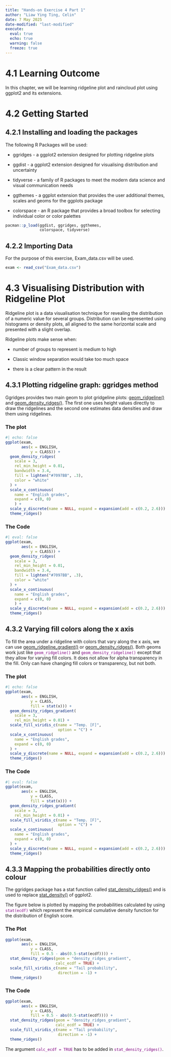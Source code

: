 ```yaml
---
title: "Hands-on Exercise 4 Part 1"
author: "Liaw Ying Ting, Celin"
date: 7 May 2025
date-modified: "last-modified"
execute: 
  eval: true
  echo: true
  warning: false
  freeze: true
---
```


# 4.1 Learning Outcome

In this chapter, we will be learning ridgeline plot and raincloud plot using ggplot2 and its extensions.

# 4.2 Getting Started

## 4.2.1 Installing and loading the packages

The following R Packages will be used:

-   ggridges - a ggplot2 extension designed for plotting ridgeline plots

-   ggdist - a ggplot2 extension designed for visualising distribution and uncertainty

-   tidyverse - a family of R packages to meet the modern data science and visual communication needs

-   ggthemes - a ggplot extension that provides the user additional themes, scales and geoms for the ggplots package

-   colorspace - an R package that provides a broad toolbox for selecting individual color or color palettes

```r
pacman::p_load(ggdist, ggridges, ggthemes,
               colorspace, tidyverse)
```

## 4.2.2 Importing Data

For the purpose of this exercise, Exam_data.csv will be used.

```r
exam <- read_csv("Exam_data.csv")
```

# 4.3 Visualising Distribution with Ridgeline Plot

Ridgeline plot is a data visualisation technique for revealing the distribution of a numeric value for several groups. Distribution can be represented using histograms or density plots, all aligned to the same horizontal scale and presented with a slight overlap.

Ridgeline plots make sense when:

-   number of groups to represent is medium to high

-   Classic window separation would take too much space

-   there is a clear pattern in the result

## 4.3.1 Plotting ridgeline graph: ggridges method

Ggridges provides two main geom to plot gridgeline plots: [geom_ridgeline()](https://wilkelab.org/ggridges/reference/geom_ridgeline.html) and [geom_density_ridges()](https://wilkelab.org/ggridges/reference/geom_density_ridges.html). The first one uses height values directly to draw the ridgelines and the second one estimates data densities and draw them using ridgelines.

::: panel-tabset
### The plot

```r
#| echo: false 
ggplot(exam, 
       aes(x = ENGLISH, 
           y = CLASS)) +
  geom_density_ridges(
    scale = 3,
    rel_min_height = 0.01,
    bandwidth = 3.4,
    fill = lighten("#7097BB", .3),
    color = "white"
  ) +
  scale_x_continuous(
    name = "English grades",
    expand = c(0, 0)
    ) +
  scale_y_discrete(name = NULL, expand = expansion(add = c(0.2, 2.6))) +
  theme_ridges()
```

### The Code

```r
#| eval: false 
ggplot(exam, 
       aes(x = ENGLISH, 
           y = CLASS)) +
  geom_density_ridges(
    scale = 3,
    rel_min_height = 0.01,
    bandwidth = 3.4,
    fill = lighten("#7097BB", .3),
    color = "white"
  ) +
  scale_x_continuous(
    name = "English grades",
    expand = c(0, 0)
    ) +
  scale_y_discrete(name = NULL, expand = expansion(add = c(0.2, 2.6))) +
  theme_ridges()
```
:::

## 4.3.2 Varying fill colors along the x axis

To fill the area under a ridgeline with colors that vary along the x axis, we can use [geom_ridgeline_gradient()](https://wilkelab.org/ggridges/reference/geom_density_ridges.html) or [geom_density_ridges()](https://wilkelab.org/ggridges/reference/geom_ridgeline_gradient.html). Both geoms work just like <code style="color: purple;">geom_ridgeline()</code> and <code style="color: purple;">geom_density_ridgeline()</code> except that they allow for varying fill colors. It does not allow for alpha transparency in the fill. Only can have changing fill colors or transparency, but not both.

::: panel-tabset
### The plot

```r
#| echo: false 
ggplot(exam, 
       aes(x = ENGLISH, 
           y = CLASS,
           fill = stat(x))) +
  geom_density_ridges_gradient(
    scale = 3,
    rel_min_height = 0.01) +
  scale_fill_viridis_c(name = "Temp. [F]",
                       option = "C") +
  scale_x_continuous(
    name = "English grades",
    expand = c(0, 0)
  ) +
  scale_y_discrete(name = NULL, expand = expansion(add = c(0.2, 2.6))) +
  theme_ridges()
```

### The Code

```r
#| eval: false 
ggplot(exam, 
       aes(x = ENGLISH, 
           y = CLASS,
           fill = stat(x))) +
  geom_density_ridges_gradient(
    scale = 3,
    rel_min_height = 0.01) +
  scale_fill_viridis_c(name = "Temp. [F]",
                       option = "C") +
  scale_x_continuous(
    name = "English grades",
    expand = c(0, 0)
  ) +
  scale_y_discrete(name = NULL, expand = expansion(add = c(0.2, 2.6))) +
  theme_ridges()
```
:::

## 4.3.3 Mapping the probabilities directly onto colour

The ggridges package has a stat function called [stat_density_ridges()](https://wilkelab.org/ggridges/reference/stat_density_ridges.html) and is used to replace [stat_density()](https://ggplot2.tidyverse.org/reference/geom_density.html) of ggplot2.

The figure below is plotted by mapping the probabilities calculated by using <code style="color: purple;">stat(ecdf)</code> which represent the empirical cumulative density function for the distribution of English score.

::: panel-tabset
### The Plot

```r
ggplot(exam,
       aes(x = ENGLISH, 
           y = CLASS, 
           fill = 0.5 - abs(0.5-stat(ecdf)))) +
  stat_density_ridges(geom = "density_ridges_gradient", 
                      calc_ecdf = TRUE) +
  scale_fill_viridis_c(name = "Tail probability",
                       direction = -1) +
  theme_ridges()
```

### The Code

```r
ggplot(exam,
       aes(x = ENGLISH, 
           y = CLASS, 
           fill = 0.5 - abs(0.5-stat(ecdf)))) +
  stat_density_ridges(geom = "density_ridges_gradient", 
                      calc_ecdf = TRUE) +
  scale_fill_viridis_c(name = "Tail probability",
                       direction = -1) +
  theme_ridges()
```
:::

The argument <code style="color: purple;">calc_ecdf = TRUE</code> has to be added in <code style="color: purple;">stat_density_ridges()</code>.
